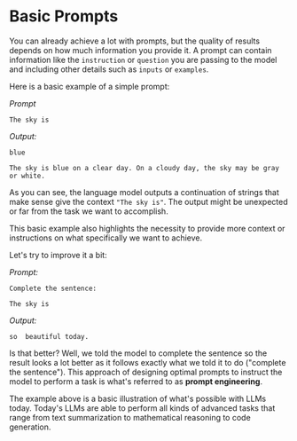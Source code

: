 # Basic Prompts

You can already achieve a lot with prompts, but the quality of results depends on how much information you provide it. A prompt can contain information like the `instruction` or `question` you are passing to the model and including other details such as `inputs` or `examples`. 

Here is a basic example of a simple prompt:

*Prompt*
```
The sky is
```

*Output:*
```
blue

The sky is blue on a clear day. On a cloudy day, the sky may be gray or white.
```

As you can see, the language model outputs a continuation of strings that make sense give the context `"The sky is"`. The output might be unexpected or far from the task we want to accomplish. 

This basic example also highlights the necessity to provide more context or instructions on what specifically we want to achieve.

Let's try to improve it a bit:

*Prompt:*
```
Complete the sentence: 

The sky is
```

*Output:*

```
so  beautiful today.
```

Is that better? Well, we told the model to complete the sentence so the result looks a lot better as it follows exactly what we told it to do ("complete the sentence"). This approach of designing optimal prompts to instruct the model to perform a task is what's referred to as **prompt engineering**. 

The example above is a basic illustration of what's possible with LLMs today. Today's LLMs are able to perform all kinds of advanced tasks that range from text summarization to mathematical reasoning to code generation.